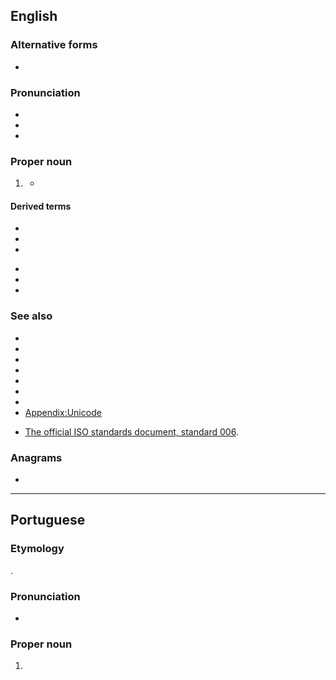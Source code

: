 {{also|ascii}}
==English==

===Alternative forms===
* {{l|en|ascii}}

===Pronunciation===
* {{IPA|en|/ˈæski/}}
* {{audio|en|en-us-ASCII.ogg|Audio (US)}}
* {{rhymes|en|æski|s=2}}

===Proper noun===
{{wikipedia}}
{{en-proper noun}}

# {{lb|en|computing}} {{init of|en|American Standard Code for Information Interchange}}
#* {{quote-book|en|year=2021|author=Claire Cock-Starkey|title=Hyphens & Hashtags|publisher=Bodleian Library|page=127|passage=In 1960 American Standard Code for Information Exchange ('''ASCII''')  was developed from telegraphic codes.}}

====Derived terms====
{{der-top}}
* {{l|en|ASCII art}}
* {{l|en|ASCIIbetical}}
* {{l|en|ASCIIfy}}
{{der-mid}}
* {{l|en|extended ASCII}}
* {{l|en|PETSCII}}
* {{l|en|pure ASCII text}}
{{der-bottom}}

===See also===
* {{l|en|extended ASCII}}
* {{l|en|7-bit}}
* {{l|en|EBCDIC}}
* {{l|en|Unicode}}
* {{l|en|UTF-7}}
* {{l|en|UTF-8}}
* {{l|en|UTF-16}}
* [[Appendix:Unicode]]

* [https://web.archive.org/web/20060305121105/http://www.itscj.ipsj.or.jp/ISO-IR/006.pdf The official ISO standards document, standard 006].

===Anagrams===
* {{anagrams|en|a=aciis|Isiac}}

----

==Portuguese==

===Etymology===
{{ubor|pt|en|ASCII}}.

===Pronunciation===
* {{a|BR}} {{IPA|pt|/ˈas.ki/}}

===Proper noun===
{{pt-proper noun|m}}

# {{lb|pt|computing}} {{l|en|ASCII}} {{gloss|a 7-bit character encoding}}